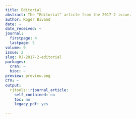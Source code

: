 ```yaml
---
title: Editorial
abstract: The "Editorial" article from the 2017-2 issue.
author: Roger Bivand
date: ~
date_received: ~
journal:
  firstpage: 4
  lastpage: 5
volume: 9
issue: 2
slug: RJ-2017-2-editorial
packages:
  cran: ~
  bioc: ~
preview: preview.png
CTV: ~
output:
  rjtools::rjournal_article:
    self_contained: no
    toc: no
    legacy_pdf: yes

---
```


